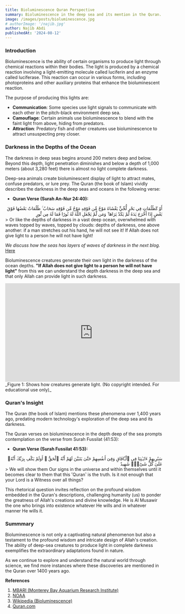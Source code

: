 ```yaml
---
title: Bioluminescence Quran Perspective
summary: Bioluminescence in the deep sea and its mention in the Quran.
image: /images/posts/bioluminescence.jpg
# authorImage: '/najib.jpg'
author: Najib Abdi
publishedAt: '2024-08-12'
---
```


### Introduction

Bioluminescence is the ability of certain organisms to produce light through chemical reactions within their bodies. The light is produced by a chemical reaction involving a light-emitting molecule called luciferin and an enzyme called luciferase. This reaction can occur in various forms, including photoproteins and other auxiliary proteins that enhance the bioluminescent reaction.

The purpose of producing this lights are:

- **Communication**: Some species use light signals to communicate with each other in the pitch-black environment deep sea.
- **Camouflage**: Certain animals use bioluminescence to blend with the faint light from above, hiding from predators.
- **Attraction**: Predatory fish and other creatures use bioluminescence to attract unsuspecting prey closer.

### Darkness in the Depths of the Ocean

The darkness in deep seas begins around 200 meters deep and below. Beyond this depth, light penetration diminishes and below a depth of 1,000 meters (about 3,280 feet) there is almost no light complete darkness. 

Deep-sea animals create bioluminescent display of light to attract mates, confuse predators, or lure prey. The Quran (the book of Islam) vividly describes the darkness in the deep seas and oceans in the following verse: 

- **Quran Verse (Surah An-Nur 24:40):**
<div className="font-uthmanic" dir="rtl">
  أَوْ كَظُلُمَاتٍ فِي بَحْرٍ لُّجِّيٍّ يَغْشَاهُ مَوْجٌ مِّن فَوْقِهِ مَوْجٌ مِّن فَوْقِهِ سَحَابٌ ۚ ظُلُمَاتٌ بَعْضُهَا فَوْقَ بَعْضٍ إِذَا أَخْرَجَ يَدَهُ لَمْ يَكَدْ يَرَاهَا ۗ وَمَن لَّمْ يَجْعَلِ اللَّهُ لَهُ نُورًا فَمَا لَهُ مِن نُّورٍ
</div>
  > Or like the depths of darkness in a vast deep ocean, overwhelmed with waves topped by waves, topped by clouds: depths of darkness, one above another: if a man stretches out his hand, he will not see it! <span style={{ color: '#4a90e2' }}>If Allah does not give light to a person he will not have light!</span>

_We discuss how the seas has layers of waves of darkness in the next blog._ [<span className="text-blue-500 underline-none">Here</span>](/blog/deepseadarkness)

Bioluminescence creatures generate their own light in the darkness of the ocean depths. **"If Allah does not give light to a person he will not have light"** from this we can understand the depth darkness in the deep sea and that only Allah can provide light in such darkness.

<div className=" overflow-hidden pb-[56.25%] h-0 ">
  <iframe width="560" height="315" className=" top-0 left-0 w-full rounded-lg overflow-hidden" src="https://www.youtube.com/embed/aPUF40j47-o?si=7fBuOqAaW2utdDcE" title="YouTube video player" frameborder="0" allow="accelerometer; autoplay; clipboard-write; encrypted-media; gyroscope; picture-in-picture; web-share" referrerpolicy="strict-origin-when-cross-origin" allowfullscreen></iframe>
</div> 
_Figure 1: Shows how creatures generate light. (No copyright intended. For educational use only)_
 
### Quran's Insight

The Quran (the book of Islam) mentions these phenomena over 1,400 years ago, predating modern technology's exploration of the deep sea and its darkness. 

The Quran verses on bioluminescence in the depth deep of the sea prompts contemplation on the verse from Surah Fussilat (41:53):

- **Quran Verse (Surah Fussilat 41:53):**
<div className="font-uthmanic" dir="rtl">
  سَنُرِيهِمْ ءَايَـٰتِنَا فِى ٱلْـَٔافَاقِ وَفِىٓ أَنفُسِهِمْ حَتَّىٰ يَتَبَيَّنَ لَهُمْ أَنَّهُ ٱلْحَقُّ ۗ أَوَلَمْ يَكْفِ بِرَبِّكَ أَنَّهُۥ عَلَىٰ كُلِّ شَىْءٍۢ شَهِيدٌ 
</div>
  > We will show them <span className="text-blue-500">Our signs in the universe</span> and <span className="text-blue-500">within themselves</span> until it becomes clear to them that this ˹Quran˺ is the truth. Is it not enough that your Lord is a Witness over all things?

This rhetorical question invites reflection on the profound wisdom embedded in the Quran's descriptions, challenging humanity (us) to ponder the greatness of Allah's creations and divine knowledge. He is Al Musawir the one who brings into existence whatever He wills and in whatever manner He wills it.


### Summmary

Bioluminescence is not only a captivating natural phenomenon but also a testament to the profound wisdom and intricate design of Allah's creation. The ability of deep-sea creatures to produce light in complete darkness exemplifies the extraordinary adaptations found in nature. 

As we continue to explore and understand the natural world through science, we find more instances where these discoveries are mentioned in the Quran over 1400 years ago.


**References**
1. [MBARI (Monterey Bay Aquarium Research Institute)](https://www.youtube.com/watch?v=aPUF40j47-o&t=17s&ab_channel=MBARI%28MontereyBayAquariumResearchInstitute%29)
2. [NOAA](https://oceanservice.noaa.gov/facts/biolum.html)
3. [Wikipedia (Bioluminescence)](https://en.wikipedia.org/wiki/Bioluminescence)
4. [Quran.com](https://quran.com/24/40)

